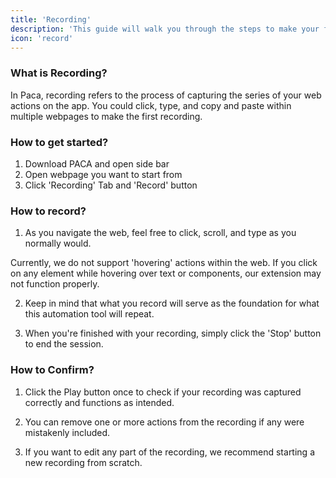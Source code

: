 ```yaml
---
title: 'Recording'
description: 'This guide will walk you through the steps to make your first recording.'
icon: 'record'
---
```


### What is Recording?

In Paca, recording refers to the process of capturing the series of your web actions on the app. You could click, type, and copy and paste within multiple webpages to make the first recording. 


### How to get started?

1. Download PACA and open side bar
2. Open webpage you want to start from
3. Click 'Recording' Tab and 'Record' button 


### How to record? 

1. As you navigate the web, feel free to click, scroll, and type as you normally would.


<Warning>

Currently, we do not support 'hovering' actions within the web. If you click on any element while hovering over text or components, our extension may not function properly.

</Warning>

2. Keep in mind that what you record will serve as the foundation for what this automation tool will repeat.

3. When you're finished with your recording, simply click the 'Stop' button to end the session.


### How to Confirm?

1. Click the Play button once to check if your recording was captured correctly and functions as intended.

2. You can remove one or more actions from the recording if any were mistakenly included.

3. If you want to edit any part of the recording, we recommend starting a new recording from scratch.

